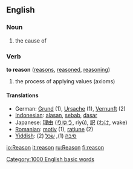 ==English==

===Noun===
{{en-noun-reg}}

# the cause of

===Verb===
'''to reason'''  ([[reasons]], [[reasoned]], [[reasoning]])

# the process of applying values (axioms)

====Translations====
*German: [[Grund]] {{m}} (1), [[Ursache]] {{f}} (1), [[Vernunft]] {{f}} (2)
*[[Indonesian]]: [[alas|alasan]], [[sebab]], [[dasar]]
*Japanese: [[理由]] ([[りゆう]], riyū), [[訳]] ([[わけ]], wake)
*[[Romanian]]: [[motiv]] {{n}} (1), [[raţiune]] {{f}} (2)
*[[Yiddish]]: [[סיבה]] {{f}} (1), [[שׂכל]] {{m}} (2)

[[Category:1000 English basic words]]

[[io:Reason]]
[[it:reason]]
[[ru:Reason]]
[[fi:reason]]